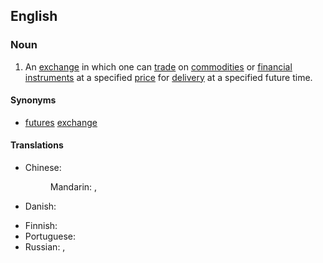 ==English==
{{wikipedia}}

===Noun===
{{en-noun}}

# {{lb|en|trading|economics|finance}} An [[exchange]] in which one can [[trade]] on [[commodity|commodities]] or [[financial instrument]]s at a specified [[price]] for [[delivery]] at a specified future time.

====Synonyms====
* [[futures]] [[exchange]]

====Translations====
{{trans-top|exchange for financial futures}}
* Chinese:
*: Mandarin: {{t|cmn|期貨市場}}, {{t|cmn|期货市场|tr=qīhuò shìchǎng}}
* Danish: {{t-needed|da}}
{{trans-mid}}
* Finnish: {{t|fi|futuuripörssi}}
* Portuguese: {{t-needed|pt}}
* Russian: {{t|ru|фью́черсная би́ржа|f}}, {{t|ru|фью́черсный ры́нок|f}}
{{trans-bottom}}